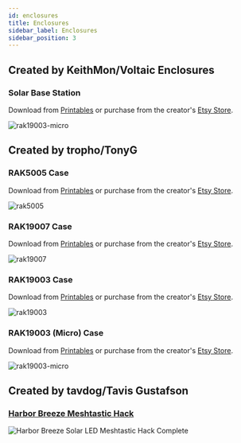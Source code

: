 ```yaml
---
id: enclosures
title: Enclosures
sidebar_label: Enclosures
sidebar_position: 3
---
```


## Created by KeithMon/Voltaic Enclosures

### Solar Base Station

Download from [Printables](https://www.printables.com/model/297089-meshtastic-solar-base-station-node-enclosure-for-3) or purchase from the creator's [Etsy Store](https://www.etsy.com/listing/1312727008/meshtastic-solar-base-station-off-grid).

![rak19003-micro](/img/enclosures/3dp-kmon-basestation.png)

## Created by tropho/TonyG

### RAK5005 Case

Download from [Printables](https://www.printables.com/model/286651-rak5005-case-for-meshtastic) or purchase from the creator's [Etsy Store](https://www.etsy.com/listing/1158237722/meshtastic-rak5005-case).

![rak5005](/img/enclosures/3dp-tropho-rak5005.png)

### RAK19007 Case

Download from [Printables](https://www.printables.com/model/286657-rak19007-case-for-meshtastic) or purchase from the creator's [Etsy Store](https://www.etsy.com/listing/1302265084/meshtastic-rak19007-case).

![rak19007](/img/enclosures/3dp-tropho-rak19007.png)

### RAK19003 Case

Download from [Printables](https://www.printables.com/model/286662-rak19003-case-for-meshtastic) or purchase from the creator's [Etsy Store](https://www.etsy.com/listing/1316287559/meshtastic-rak19003-case).

![rak19003](/img/enclosures/3dp-tropho-rak19003.png)

### RAK19003 (Micro) Case

Download from [Printables](https://www.printables.com/model/286664-rak19003-micro-case-for-meshtastic) or purchase from the creator's [Etsy Store](https://www.etsy.com/listing/1302260756/meshtastic-rak19003-micro-case).

![rak19003-micro](/img/enclosures/3dp-tropho-rak19003-micro.png)

## Created by tavdog/Tavis Gustafson

### [Harbor Breeze Meshtastic Hack](./harbor_breeze_solar_enclosure.mdx)

![Harbor Breeze Solar LED Meshtastic Hack Complete](/img/enclosures/hbmh_complete.png)

